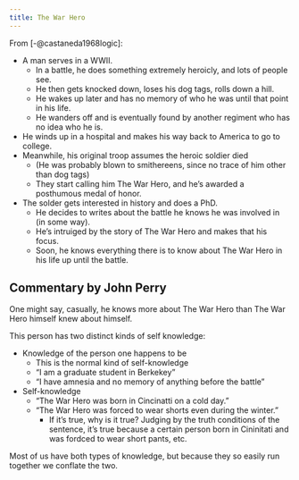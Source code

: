 ```yaml
---
title: The War Hero
---
```



From [-@castaneda1968logic]:

- A man serves in a WWII.
   - In a battle, he does something extremely heroicly, and lots of people see.
   - He then gets knocked down, loses his dog tags, rolls down a hill.
   - He wakes up later and has no memory of who he was until that point in his life.
   - He wanders off and is eventually found by another regiment who has no idea who he is.
- He winds up in a hospital and makes his way back to America to go to college.
- Meanwhile, his original troop assumes the heroic soldier died
   - (He was probably blown to smithereens, since no trace of him other than dog tags)
   - They start calling him The War Hero, and he's awarded a posthumous medal of honor.
- The solder gets interested in history and does a PhD.
   - He decides to writes about the battle he knows he was involved in (in some way).
   - He's intruiged by the story of The War Hero and makes that his focus.
   - Soon, he knows everything there is to know about The War Hero in his life up until the battle.

## Commentary by John Perry
One might say, casually, he knows more about The War Hero than The War Hero himself knew about himself.

This person has two distinct kinds of self knowledge:

- Knowledge of the person one happens to be
   - This is the normal kind of self-knowledge
   - "I am a graduate student in Berkekey"
   - "I have amnesia and no memory of anything before the battle"
- Self-knowledge
   - "The War Hero was born in Cincinatti on a cold day."
   - "The War Hero was forced to wear shorts even during the winter."
      - If it's true, why is it true? Judging by the truth conditions of the sentence, it's true because a certain person born in Cininitati and was fordced to wear short pants, etc.

Most of us have both types of knowledge, but because they so easily run together we conflate the two.

